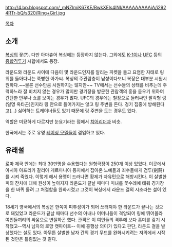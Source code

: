 http://4.bp.blogspot.com/_mNZlmiK67KE/RwkXEIs4lNI/AAAAAAAAAiA/i2924RTr-bQ/s320/Ring+Girl.jpg

[[목차]]

== 소개 ==
[[복싱]]의 꽃(?). 다만 아마츄어 복싱에는 등장하지 않는다. 그외에도 [[K-1]]이나 [[UFC]] 등의 [[종합격투기]] 시합에서도 등장.

라운드와 라운드 사이에 다음이 몇 라운드인지를 알리는 피켓을 들고 요염한 자태로 링 위를 돌아다니는 쭉빵한 아가씨. 복싱의 주관람층이 남성이다보니 복장은 대부분 시원시원하다.~~물론 선수만큼 시원하지는 않지만~~ TV에서는 선수들의 상태를 비추는데 주력하느라 잘 비치지 않는 경우가 많지만 경기장을 방문한 관람객의 흥을 돋우기 위하여 간단한 안무나 쇼를 보이는 경우가 많다. UFC의 경우에는 철장으로 둘러싸인 팔각형 링(일명 옥타곤)인지라 링 안으로 들어가지는 않고 링 주변을 돈다. 경기 집중에 방해된다고(...) 싫어하는 트레이너들도 있기 때문에 링 주변을 도는 경우도 있다.

역할은 미묘하게 다르지만 눈요기라는 점에서 [[치어리더]]과 비슷.

한국에서는 주로 유명 [[레이싱 모델]]들이 겸업하고 있다.

== 유래설 ==
로마 제국 안에는 최대 30만명을 수용했다는 원형극장이 250개 이상 있었다. 이곳에서 아시아 아프리카 갈리아 게르마니아 등지에서 잡아온 노예들과 죄수들에게 검투(劍鬪)를 시켜 죽였다. 이렇게 해서 용맹이 드러나면 황제가 자유민으로 해방시킨다. 이 살벌한 피의 잔치에 대해 원성이 높아지자 라운드가 끝날 때마다 미녀를 꽃수레에 태워 경기장을 한 바퀴 돌려 그 처절함을 완화시켰고 그것이 복싱에서 라운드 걸의 시초라는 설이 있다. 

18세기 영국에서의 복싱은 한쪽이 피투성이가 되어 쓰러져야 한 라운드가 끝나는 것으로 돼있었고 라운드가 끝날 때마다 선수의 아내나 어머니들이 격앙되어 링에 뛰어올라 여인들끼리의 싸움으로 변질하곤 했다. 관객은 이 여인들의 격투에 보다 흥미를 갖기 시작했고--역시 남자의 로망 캣파이트-- 이에 흥행상 의미가 있다고 판단, 라운드 걸을 발상했다는 설도 있다. 아무튼 살벌한 남자 간의 경기 무드를 완화시키려는 저의에서 시작된 것만은 틀림없는 것 같다.
